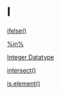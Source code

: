 # I {-}

[ifelse()](https://linkedin-learning.pxf.io/rweekly_ifelse)

[%in%](https://linkedin-learning.pxf.io/rweekly_equalIn)

[Integer Datatype](https://linkedin-learning.pxf.io/rweekly_atomics)

[intersect()](https://linkedin-learning.pxf.io/Rweekly_setsUnionInterDiff)

[is.element()](https://linkedin-learning.pxf.io/rweekly_equalIn)
